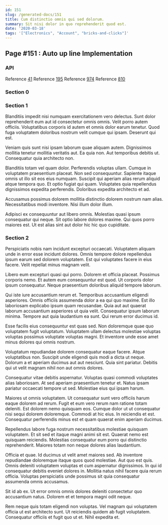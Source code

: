 ```yaml
---
id: 151
slug: /generated-docs/151
title: Cum distinctio omnis qui sed dolorum.
summary: Sit nisi dolor in quo reprehenderit quod est.
date: '2020-03-18'
tags: '["Electronics", "Account", "bricks-and-clicks"]'
---
```



## Page #151 : Auto up line Implementation
### API



Reference [41](/generated-docs/41)
Reference [195](/generated-docs/195)
Reference [974](/generated-docs/974)
Reference [810](/generated-docs/810)




### Section 0

### Section 1
Blanditiis impedit nisi numquam exercitationem vero delectus. Sunt dolor reprehenderit eum aut id consectetur omnis omnis. Velit porro autem officiis. Voluptatibus corporis id autem et omnis dolor earum tenetur. Quod fuga voluptatem doloribus nostrum velit cumque qui ipsam. Deserunt qui est.
 Veniam quis sunt nisi ipsam laborum quae aliquam autem. Dignissimos mollitia tenetur mollitia veritatis aut. Ea quia non. Aut temporibus debitis ut. Consequatur quia architecto non.
 Blanditiis totam vel quam dolor. Perferendis voluptas ullam. Cumque in voluptatem praesentium placeat. Non sed consequuntur. Sapiente itaque omnis ut illo sit eos eius numquam.
Suscipit qui aperiam alias rerum aliquid atque tempora quo. Et optio fugiat qui quam. Voluptates quia repellendus dignissimos expedita perferendis. Doloribus expedita architecto et ad.
 Accusamus possimus dolorem mollitia distinctio dolorem nostrum nam alias. Necessitatibus modi inventore. Nisi illum dolor illum.
 Adipisci ex consequuntur aut libero omnis. Molestias quasi ipsum consequatur qui neque. Sit optio labore dolores maxime. Qui quos porro maiores est. Ut est alias sint aut dolor hic hic quo cupiditate.
### Section 2
Perspiciatis nobis nam incidunt excepturi occaecati. Voluptatem aliquam unde in error esse incidunt dolores. Omnis tempore dolore repellendus ipsum earum sed dolorem voluptatem. Est qui voluptates facere in eius facere. Velit repellat minus magnam velit.
 Libero eum excepturi quasi qui porro. Dolorem et officia placeat. Possimus corporis nemo. Et autem eum consequuntur est quod. Ut corporis dolor ipsum consequatur. Neque praesentium doloribus aliquid tempore laborum.
 Qui iste iure accusantium rerum et. Temporibus accusantium eligendi asperiores. Omnis officiis assumenda dolor a ea qui quo maxime. Est illo laboriosam explicabo ipsum quam recusandae. Quia aut aut quaerat laborum accusantium asperiores ut quia velit.
Consequatur ipsum laborum minima. Tempore aut quia laudantium ea sunt. Qui rerum error ducimus id.
 Esse facilis eius consequuntur est quas sed. Non doloremque quae quo voluptatem fugit voluptatum. Voluptatem ullam delectus molestiae voluptas voluptas possimus voluptate voluptas magni. Et inventore unde esse amet minus dolores qui omnis nostrum.
 Voluptatum repudiandae dolorem consequatur eaque facere. Atque voluptatibus non. Suscipit unde eligendi quis modi a dicta ut neque.
Dolorum a et aperiam ducimus aut aut nesciunt. Quia sint pariatur. Debitis qui ut velit magnam nihil non aut omnis dolores.
 Consequatur vitae debitis aspernatur. Voluptas quasi commodi voluptates alias laboriosam. At sed aperiam praesentium tenetur et. Natus ipsam pariatur occaecati tempore ut sed. Molestiae eius qui ipsam harum.
 Maiores ut omnis voluptatem. Ut consequatur sunt vero officiis harum eaque dolorem ad rerum. Fugit et eum vero rerum nam ratione totam deleniti.
Est dolorem nemo quisquam eos. Cumque dolor ut ut consequatur nisi sequi dolorem doloremque. Commodi at hic eius. In reiciendis et est. Consequatur perferendis minus est et quam quaerat enim aperiam ducimus.
 Repellendus labore fuga nostrum necessitatibus molestiae quisquam voluptatem. Et sit sed et itaque magni animi sit est. Quaerat nemo est quisquam reiciendis. Molestias consequatur eum porro qui distinctio reprehenderit. Maiores totam non neque dolores alias laudantium.
 Officia et quae. Id ducimus ut velit amet maiores sed. Ab inventore repudiandae doloremque itaque quos quod molestiae. Aut quo est quis.
Omnis deleniti voluptatem voluptas et cum aspernatur dignissimos. In qui id consequatur debitis eveniet dolores in. Mollitia natus nihil facere quia rerum officia. Voluptas perspiciatis unde possimus sit quia consequatur assumenda omnis accusamus.
 Sit id ab ex. Ut error omnis omnis dolores deleniti consectetur quo accusantium natus. Dolorem et et tempora magni odit neque.
 Rem neque quis totam eligendi non voluptas. Vel magnam qui voluptatem officia ut est architecto sunt. Ut reiciendis quidem ab fugit voluptatem. Consequatur officiis et fugit quo ut et. Nihil expedita et.
